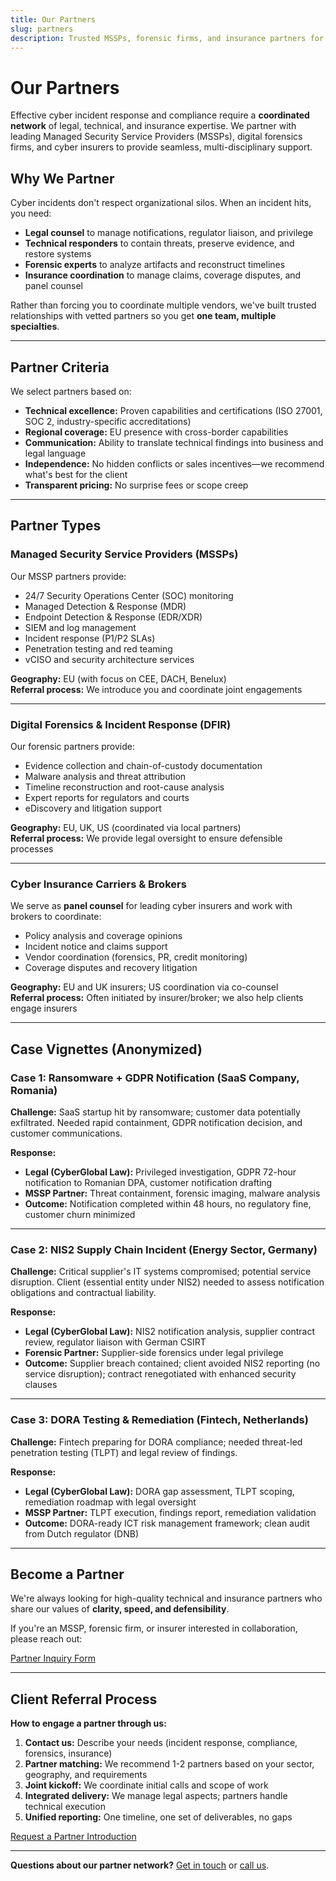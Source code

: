 ```yaml
---
title: Our Partners
slug: partners
description: Trusted MSSPs, forensic firms, and insurance partners for coordinated cyber-legal response.
---
```


# Our Partners

Effective cyber incident response and compliance require a **coordinated network** of legal, technical, and insurance expertise. We partner with leading Managed Security Service Providers (MSSPs), digital forensics firms, and cyber insurers to provide seamless, multi-disciplinary support.

## Why We Partner

Cyber incidents don't respect organizational silos. When an incident hits, you need:

- **Legal counsel** to manage notifications, regulator liaison, and privilege
- **Technical responders** to contain threats, preserve evidence, and restore systems
- **Forensic experts** to analyze artifacts and reconstruct timelines
- **Insurance coordination** to manage claims, coverage disputes, and panel counsel

Rather than forcing you to coordinate multiple vendors, we've built trusted relationships with vetted partners so you get **one team, multiple specialties**.

---

## Partner Criteria

We select partners based on:

- **Technical excellence:** Proven capabilities and certifications (ISO 27001, SOC 2, industry-specific accreditations)
- **Regional coverage:** EU presence with cross-border capabilities
- **Communication:** Ability to translate technical findings into business and legal language
- **Independence:** No hidden conflicts or sales incentives—we recommend what's best for the client
- **Transparent pricing:** No surprise fees or scope creep

---

## Partner Types

### Managed Security Service Providers (MSSPs)

Our MSSP partners provide:

- 24/7 Security Operations Center (SOC) monitoring
- Managed Detection & Response (MDR)
- Endpoint Detection & Response (EDR/XDR)
- SIEM and log management
- Incident response (P1/P2 SLAs)
- Penetration testing and red teaming
- vCISO and security architecture services

**Geography:** EU (with focus on CEE, DACH, Benelux)  
**Referral process:** We introduce you and coordinate joint engagements

---

### Digital Forensics & Incident Response (DFIR)

Our forensic partners provide:

- Evidence collection and chain-of-custody documentation
- Malware analysis and threat attribution
- Timeline reconstruction and root-cause analysis
- Expert reports for regulators and courts
- eDiscovery and litigation support

**Geography:** EU, UK, US (coordinated via local partners)  
**Referral process:** We provide legal oversight to ensure defensible processes

---

### Cyber Insurance Carriers & Brokers

We serve as **panel counsel** for leading cyber insurers and work with brokers to coordinate:

- Policy analysis and coverage opinions
- Incident notice and claims support
- Vendor coordination (forensics, PR, credit monitoring)
- Coverage disputes and recovery litigation

**Geography:** EU and UK insurers; US coordination via co-counsel  
**Referral process:** Often initiated by insurer/broker; we also help clients engage insurers

---

## Case Vignettes (Anonymized)

### Case 1: Ransomware + GDPR Notification (SaaS Company, Romania)

**Challenge:** SaaS startup hit by ransomware; customer data potentially exfiltrated. Needed rapid containment, GDPR notification decision, and customer communications.

**Response:**
- **Legal (CyberGlobal Law):** Privileged investigation, GDPR 72-hour notification to Romanian DPA, customer notification drafting
- **MSSP Partner:** Threat containment, forensic imaging, malware analysis
- **Outcome:** Notification completed within 48 hours, no regulatory fine, customer churn minimized

---

### Case 2: NIS2 Supply Chain Incident (Energy Sector, Germany)

**Challenge:** Critical supplier's IT systems compromised; potential service disruption. Client (essential entity under NIS2) needed to assess notification obligations and contractual liability.

**Response:**
- **Legal (CyberGlobal Law):** NIS2 notification analysis, supplier contract review, regulator liaison with German CSIRT
- **Forensic Partner:** Supplier-side forensics under legal privilege
- **Outcome:** Supplier breach contained; client avoided NIS2 reporting (no service disruption); contract renegotiated with enhanced security clauses

---

### Case 3: DORA Testing & Remediation (Fintech, Netherlands)

**Challenge:** Fintech preparing for DORA compliance; needed threat-led penetration testing (TLPT) and legal review of findings.

**Response:**
- **Legal (CyberGlobal Law):** DORA gap assessment, TLPT scoping, remediation roadmap with legal oversight
- **MSSP Partner:** TLPT execution, findings report, remediation validation
- **Outcome:** DORA-ready ICT risk management framework; clean audit from Dutch regulator (DNB)

---

## Become a Partner

We're always looking for high-quality technical and insurance partners who share our values of **clarity, speed, and defensibility**.

If you're an MSSP, forensic firm, or insurer interested in collaboration, please reach out:

[Partner Inquiry Form](/contact?topic=partnership)

---

## Client Referral Process

**How to engage a partner through us:**

1. **Contact us:** Describe your needs (incident response, compliance, forensics, insurance)
2. **Partner matching:** We recommend 1-2 partners based on your sector, geography, and requirements
3. **Joint kickoff:** We coordinate initial calls and scope of work
4. **Integrated delivery:** We manage legal aspects; partners handle technical execution
5. **Unified reporting:** One timeline, one set of deliverables, no gaps

[Request a Partner Introduction](/contact)

---

**Questions about our partner network?** [Get in touch](/contact) or [call us](tel:+40745304772).

